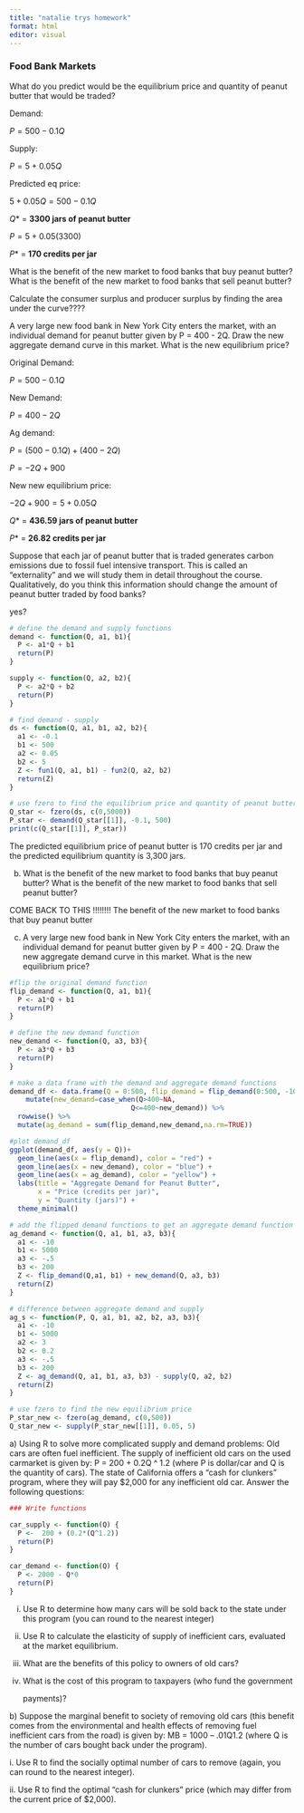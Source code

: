 ```yaml
---
title: "natalie trys homework"
format: html
editor: visual
---
```


### Food Bank Markets

What do you predict would be the equilibrium price and quantity of peanut butter that would be traded?

Demand:

$P = 500 - 0.1Q$

Supply:

$P = 5 + 0.05Q$

Predicted eq price:

$5 + 0.05Q = 500 - 0.1Q$

$Q*$ = **3300 jars of peanut butter**

$P = 5 + 0.05(3300)$

$P*$ = **170 credits per jar**

What is the benefit of the new market to food banks that buy peanut butter? What is the benefit of the new market to food banks that sell peanut butter?

Calculate the consumer surplus and producer surplus by finding the area under the curve????

A very large new food bank in New York City enters the market, with an individual demand for peanut butter given by P = 400 - 2Q. Draw the new aggregate demand curve in this market. What is the new equilibrium price?

Original Demand:

$P = 500 - 0.1Q$

New Demand:

$P = 400 - 2Q$

Ag demand:

$P=(500 - 0.1Q)+(400 - 2Q)$

$P=-2Q+900$

New new equilibrium price:

$-2Q +900 =5 + 0.05Q$

$Q*$ = **436.59 jars of peanut butter**

$P*$ = **26.82 credits per jar**

Suppose that each jar of peanut butter that is traded generates carbon emissions due to fossil fuel intensive transport. This is called an “externality” and we will study them in detail throughout the course. Qualitatively, do you think this information should change the amount of peanut butter traded by food banks?

yes?

```r
# define the demand and supply functions
demand <- function(Q, a1, b1){
  P <- a1*Q + b1
  return(P)
}

supply <- function(Q, a2, b2){
  P <- a2*Q + b2
  return(P)
}

# find demand - supply
ds <- function(Q, a1, b1, a2, b2){
  a1 <- -0.1
  b1 <- 500
  a2 <- 0.05
  b2 <- 5
  Z <- fun1(Q, a1, b1) - fun2(Q, a2, b2)
  return(Z)
}

# use fzero to find the equilibrium price and quantity of peanut butter that would be traded
Q_star <- fzero(ds, c(0,5000))
P_star <- demand(Q_star[[1]], -0.1, 500)
print(c(Q_star[[1]], P_star))
```

The predicted equilibrium price of peanut butter is 170 credits per jar and the predicted equilibrium quantity is 3,300 jars.

b)  What is the benefit of the new market to food banks that buy peanut butter? What is the benefit of the new market to food banks that sell peanut butter?

COME BACK TO THIS !!!!!!!! The benefit of the new market to food banks that buy peanut butter

c)  A very large new food bank in New York City enters the market, with an individual demand for peanut butter given by P = 400 - 2Q. Draw the new aggregate demand curve in this market. What is the new equilibrium price?

```r
#flip the original demand function
flip_demand <- function(Q, a1, b1){
  P <- a1*Q + b1
  return(P)
}

# define the new demand function
new_demand <- function(Q, a3, b3){
  P <- a3*Q + b3
  return(P)
}

# make a data frame with the demand and aggregate demand functions
demand_df <- data.frame(Q = 0:500, flip_demand = flip_demand(0:500, -10, 5000), new_demand = new_demand(0:500,-.5, 200)) %>% 
    mutate(new_demand=case_when(Q>400~NA,
                              Q<=400~new_demand)) %>% 
  rowwise() %>% 
  mutate(ag_demand = sum(flip_demand,new_demand,na.rm=TRUE))

#plot demand_df
ggplot(demand_df, aes(y = Q))+
  geom_line(aes(x = flip_demand), color = "red") +
  geom_line(aes(x = new_demand), color = "blue") +
  geom_line(aes(x = ag_demand), color = "yellow") +
  labs(title = "Aggregate Demand for Peanut Butter",
       x = "Price (credits per jar)",
       y = "Quantity (jars)") +
  theme_minimal()
```

```r
# add the flipped demand functions to get an aggregate demand function
ag_demand <- function(Q, a1, b1, a3, b3){
  a1 <- -10
  b1 <- 5000
  a3 <- -.5
  b3 <- 200
  Z <- flip_demand(Q,a1, b1) + new_demand(Q, a3, b3)
  return(Z)
}

# difference between aggregate demand and supply
ag_s <- function(P, Q, a1, b1, a2, b2, a3, b3){
  a1 <- -10
  b1 <- 5000
  a2 <- 3
  b2 <- 0.2
  a3 <- -.5
  b3 <- 200
  Z <- ag_demand(Q, a1, b1, a3, b3) - supply(Q, a2, b2)
  return(Z)
}

# use fzero to find the new equilibrium price
P_star_new <- fzero(ag_demand, c(0,500))
Q_star_new <- supply(P_star_new[[1]], 0.05, 5)
```

a\) Using R to solve more complicated supply and demand problems: Old cars are often fuel inefficient. The supply of inefficient old cars on the used carmarket is given by: P = 200 + 0.2Q \^ 1.2 (where P is dollar/car and Q is the quantity of cars). The state of California offers a “cash for clunkers” program, where they will pay \$2,000 for any inefficient old car. Answer the following questions:

```r
### Write functions

car_supply <- function(Q) {
  P <-  200 + (0.2*(Q^1.2))
  return(P)
}

car_demand <- function(Q) {
  P <- 2000 - Q*0
  return(P)
}
```

i.  Use R to determine how many cars will be sold back to the state under this program (you can round to the nearest integer)

ii. Use R to calculate the elasticity of supply of inefficient cars, evaluated at the market equilibrium.

iii. What are the benefits of this policy to owners of old cars?

iv. What is the cost of this program to taxpayers (who fund the government

    payments)?

b\) Suppose the marginal benefit to society of removing old cars (this benefit comes from the environmental and health effects of removing fuel inefficient cars from the road) is given by: MB = 1000 – .01Q1.2 (where Q is the number of cars bought back under the program).

i\. Use R to find the socially optimal number of cars to remove (again, you can round to the nearest integer).

ii\. Use R to find the optimal “cash for clunkers” price (which may differ from the current price of \$2,000).
